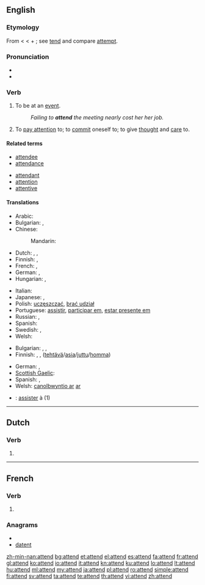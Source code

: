 ==English==

===Etymology===
From {{etyl|fro}} {{term|atendre}} < {{etyl|la}} {{term|attendere||to stretch toward, give heed to}} < {{term|ad||to}} + {{term|tendere||to stretch}}; see [[tend]] and compare [[attempt]].

===Pronunciation===
* {{audio|en-us-attend.ogg|Audio (US)}}
* {{rhymes|ɛnd}}

===Verb===
{{en-verb}}

# {{transitive}} To be at an [[event]].
#: ''Failing to '''attend''' the meeting nearly cost her her job.''
# {{intransitive|construed with '''to'''}} To [[pay attention]] to; to [[commit]] oneself to; to give [[thought]] and [[care]] to.

====Related terms====
{{rel-top|to be at an event}}
* [[attendee]]
* [[attendance]]
{{rel-bottom}}
{{rel-top|to give attention to}}
* [[attendant]]
* [[attention]]
* [[attentive]]
{{rel-bottom}}

====Translations====
{{trans-top|to be at an event}}
* Arabic: {{t|ar|حضر|tr=ḥaḍara}}
* Bulgarian: {{t-|bg|присъствам}},  {{t+|bg|посещавам}}
* Chinese:
*: Mandarin: {{t-|cmn|出席|tr=chūxí|sc=Hani}}
* Dutch: {{t+|nl|volgen}},  {{t+|nl|bijwonen}},  {{t|nl|aanwezig zijn}}
* Finnish: {{t+|fi|osallistua}}, {{t+|fi|olla}} {{t+|fi|läsnä}}
* French: {{t+|fr|assister}},  {{t+|fr|présent|alt=être présent}}
* German: {{t+|de|teilnehmen}}, {{t+|de|besuchen}}
* Hungarian: {{t|hu|eljár}}, {{t+|hu|jár}}
{{trans-mid}}
* Italian: {{t|it|partecipare}}
* Japanese: {{t+|ja|出席|alt=出席する|tr=しゅっせきする, shusseki-surú}},  {{t|ja|立ち会う|tr=たちあう, tachiau}}
* Polish: [[uczęszczać]], [[brać udział]]
* Portuguese: [[assistir]], [[participar em]], [[estar presente em]]
* Russian: {{t+|ru|посещать|tr=poseščát'}},  {{t|ru|присутствовать|tr=prisútstvovat'}}
* Spanish: {{t-|es|asistir}}
* Swedish: {{t-|sv|närvara}},  {{t+|sv|delta}}
* Welsh: {{t|cy|mynychu|xs=Welsh}}
{{trans-bottom}}

{{trans-top|to pay attention to; to commit oneself to; to give thought and care to}}
* Bulgarian: {{t|bg|обръщам внимание}},  {{t|bg|грижа се}},  {{t|bg|прислужвам}}
* Finnish: {{t+|fi|huolehtia}}, {{t+|fi|pitää}} {{t+|fi|huoli|alt=huolta}},  {{t+|fi|hoitaa}} ([[tehtävä]]/[[asia]]/[[juttu]]/[[homma]])
{{trans-mid}}
* German: {{t+|de|kümmern}}, {{t+|de|beachten}}
* [[Scottish Gaelic]]: {{t|gd|sgeadaich}}
* Spanish: {{t|es|atender}}, {{t|es|ocuparse de}}
* Welsh: [[gweini#Welsh|canolbwyntio ar]] [[ar#Welsh|ar]]
{{trans-bottom}}

{{checktrans-top}}
* {{ttbc|fr}}: [[assister]] à (1)
{{trans-bottom}}

----

==Dutch==

===Verb===
{{infl|nl}}

# {{nl-verb-form|t=pres|m=ptc|atten}}

----

==French==

===Verb===
{{fr-verb-form}}

# {{form of|[[third-person|Third-person]] [[singular]] [[present indicative]]|attendre|lang=fr}}

===Anagrams===
* {{alphagram|adentt}}
* [[datent#French|datent]]

[[zh-min-nan:attend]]
[[bg:attend]]
[[et:attend]]
[[el:attend]]
[[es:attend]]
[[fa:attend]]
[[fr:attend]]
[[gl:attend]]
[[ko:attend]]
[[io:attend]]
[[it:attend]]
[[kn:attend]]
[[ku:attend]]
[[lo:attend]]
[[lt:attend]]
[[hu:attend]]
[[ml:attend]]
[[my:attend]]
[[ja:attend]]
[[pl:attend]]
[[ro:attend]]
[[simple:attend]]
[[fi:attend]]
[[sv:attend]]
[[ta:attend]]
[[te:attend]]
[[th:attend]]
[[vi:attend]]
[[zh:attend]]